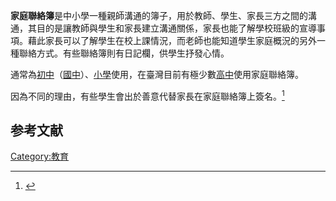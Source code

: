 '''家庭聯絡簿'''是中小學一種親師溝通的簿子，用於教師、學生、家長三方之間的溝通，其目的是讓教師與學生和家長建立溝通關係，家長也能了解學校班級的宣導事項。藉此家長可以了解學生在校上課情況，而老師也能知道學生家庭概況的另外一種聯絡方式。有些聯絡簿則有日記欄，供學生抒發心情。

通常為[[初中|初中]]（[[國中|國中]]）、[[小學|小學]]使用，在臺灣目前有極少數[[高中|高中]]使用家庭聯絡簿。

因為不同的理由，有些學生會出於善意代替家長在家庭聯絡簿上簽名。<ref>{{Cite web |url = http://e-news.smes.tyc.edu.tw/Module/Pages/News_View.php?ID=212 |title = 學校作業一定要父母簽名嗎？ |author = 桃園市政府教育局 |date = 2008年8月27日 |publisher = 桃園市政府教育局電子報 |language = 中文 |accessdate = 2019年4月6日 |archive-date = 2019年9月22日 |archive-url = https://web.archive.org/web/20190922220709/http://e-news.smes.tyc.edu.tw/Module/Pages/News_View.php?ID=212 }}</ref>

== 参考文献 ==
{{Reflist|30em}}
{{TW-edu-stub}}

[[Category:教育|Category:教育]]